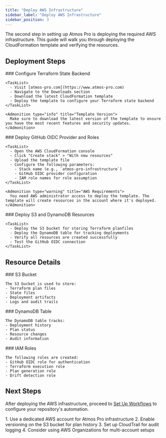 ```yaml
---
title: "Deploy AWS Infrastructure"
sidebar_label: "Deploy AWS Infrastructure"
sidebar_position: 3
---
```


<Intro>
  The second step in setting up Atmos Pro is deploying the required AWS infrastructure. This guide will walk you through deploying the CloudFormation template and verifying the resources.
</Intro>

## Deployment Steps

<Steps>
  <Step>
    ### <StepNumber/> Configure Terraform State Backend

    <TaskList>
      - Visit [atmos-pro.com](https://www.atmos-pro.com)
      - Navigate to the Downloads section
      - Download the latest CloudFormation template
      - Deploy the template to configure your Terraform state backend
    </TaskList>

    <Admonition type="info" title="Template Version">
      Make sure to download the latest version of the template to ensure you have the most recent features and security updates.
    </Admonition>
  </Step>

  <Step>
    ### <StepNumber/> Deploy GitHub OIDC Provider and Roles

    <TaskList>
      - Open the AWS CloudFormation console
      - Click "Create stack" > "With new resources"
      - Upload the template file
      - Configure the following parameters:
        - Stack name (e.g., `atmos-pro-infrastructure`)
        - GitHub OIDC provider configuration
        - IAM role names for role assumption
    </TaskList>

    <Admonition type="warning" title="AWS Requirements">
      You need AWS administrator access to deploy the template. The template will create resources in the account where it's deployed.
    </Admonition>
  </Step>

  <Step>
    ### <StepNumber/> Deploy S3 and DynamoDB Resources

    <TaskList>
      - Deploy the S3 bucket for storing Terraform planfiles
      - Deploy the DynamoDB table for tracking deployments
      - Verify all resources are created successfully
      - Test the GitHub OIDC connection
    </TaskList>
  </Step>
</Steps>

## Resource Details

<Steps>
  <Step>
    ### <StepNumber/> S3 Bucket

    The S3 bucket is used to store:
    - Terraform plan files
    - State files
    - Deployment artifacts
    - Logs and audit trails
  </Step>

  <Step>
    ### <StepNumber/> DynamoDB Table

    The DynamoDB table tracks:
    - Deployment history
    - Plan status
    - Resource changes
    - Audit information
  </Step>

  <Step>
    ### <StepNumber/> IAM Roles

    The following roles are created:
    - GitHub OIDC role for authentication
    - Terraform execution role
    - Plan generation role
    - Drift detection role
  </Step>
</Steps>

## Next Steps

After deploying the AWS infrastructure, proceed to [Set Up Workflows](/layers/atmos-pro/setup-workflows) to configure your repository's automation.

<KeyPoints title="Tips">
  1. Use a dedicated AWS account for Atmos Pro infrastructure
  2. Enable versioning on the S3 bucket for plan history
  3. Set up CloudTrail for audit logging
  4. Consider using AWS Organizations for multi-account setups
</KeyPoints>